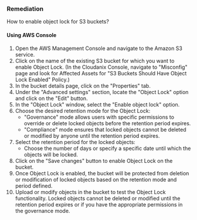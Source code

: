 ### Remediation

How to enable object lock for S3 buckets?

#### Using AWS Console

1. Open the AWS Management Console and navigate to the Amazon S3 service.
2. Click on the name of the existing S3 bucket for which you want to enable Object Lock.
    (In the Cloudanix Console, navigate to "Misconfig" page and look for Affected Assets for "S3 Buckets Should Have Object Lock Enabled" Policy.)
3. In the bucket details page, click on the "Properties" tab.
4. Under the "Advanced settings" section, locate the "Object Lock" option and click on the "Edit" button.
5. In the "Object Lock" window, select the "Enable object lock" option.
6. Choose the desired retention mode for the Object Lock:
   - "Governance" mode allows users with specific permissions to override or delete locked objects before the retention period expires.
   - "Compliance" mode ensures that locked objects cannot be deleted or modified by anyone until the retention period expires.
7. Select the retention period for the locked objects:
   - Choose the number of days or specify a specific date until which the objects will be locked.
8. Click on the "Save changes" button to enable Object Lock on the bucket.
9. Once Object Lock is enabled, the bucket will be protected from deletion or modification of locked objects based on the retention mode and period defined.
10. Upload or modify objects in the bucket to test the Object Lock functionality. Locked objects cannot be deleted or modified until the retention period expires or if you have the appropriate permissions in the governance mode.

